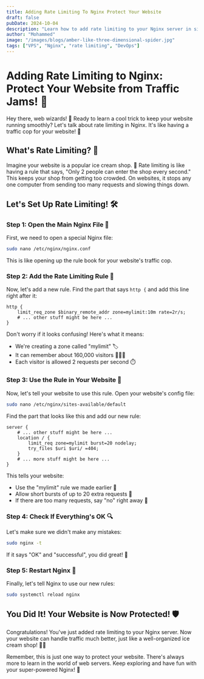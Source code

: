 ```yaml
---
title: Adding Rate Limiting To Nginx Protect Your Website
draft: false
pubDate: 2024-10-04
description: "Learn how to add rate limiting to your Nginx server in simple steps! This beginner-friendly guide uses easy explanations and fun emojis to help you protect your website from too much traffic. Get ready to become a web traffic controller! 🚓🌐"
author: "Mohammed"
image: "/images/blogs/amber-like-three-dimensional-spider.jpg"
tags: ["VPS", "Nginx", "rate limiting", "DevOps"]
---
```


# Adding Rate Limiting to Nginx: Protect Your Website from Traffic Jams! 🚦

Hey there, web wizards! 👋 Ready to learn a cool trick to keep your website running smoothly? Let's talk about rate limiting in Nginx. It's like having a traffic cop for your website! 🚓

## What's Rate Limiting? 🤔

Imagine your website is a popular ice cream shop. 🍦 Rate limiting is like having a rule that says, "Only 2 people can enter the shop every second." This keeps your shop from getting too crowded. On websites, it stops any one computer from sending too many requests and slowing things down.

## Let's Set Up Rate Limiting! 🛠️

### Step 1: Open the Main Nginx File 📂

First, we need to open a special Nginx file:

```bash
sudo nano /etc/nginx/nginx.conf
```

This is like opening up the rule book for your website's traffic cop.

### Step 2: Add the Rate Limiting Rule 📝

Now, let's add a new rule. Find the part that says `http {` and add this line right after it:

```nginx
http {
    limit_req_zone $binary_remote_addr zone=mylimit:10m rate=2r/s;
    # ... other stuff might be here ...
}
```

Don't worry if it looks confusing! Here's what it means:

- We're creating a zone called "mylimit" 🏷️
- It can remember about 160,000 visitors 🧑‍🤝‍🧑
- Each visitor is allowed 2 requests per second ⏱️

### Step 3: Use the Rule in Your Website 🎯

Now, let's tell your website to use this rule. Open your website's config file:

```bash
sudo nano /etc/nginx/sites-available/default
```

Find the part that looks like this and add our new rule:

```nginx
server {
    # ... other stuff might be here ...
    location / {
        limit_req zone=mylimit burst=20 nodelay;
        try_files $uri $uri/ =404;
    }
    # ... more stuff might be here ...
}
```

This tells your website:

- Use the "mylimit" rule we made earlier 🎫
- Allow short bursts of up to 20 extra requests 💨
- If there are too many requests, say "no" right away 🛑

### Step 4: Check If Everything's OK 🔍

Let's make sure we didn't make any mistakes:

```bash
sudo nginx -t
```

If it says "OK" and "successful", you did great! 🌟

### Step 5: Restart Nginx 🔄

Finally, let's tell Nginx to use our new rules:

```bash
sudo systemctl reload nginx
```

## You Did It! Your Website is Now Protected! 🛡️

Congratulations! You've just added rate limiting to your Nginx server. Now your website can handle traffic much better, just like a well-organized ice cream shop! 🍦🎉

Remember, this is just one way to protect your website. There's always more to learn in the world of web servers. Keep exploring and have fun with your super-powered Nginx! 🚀
